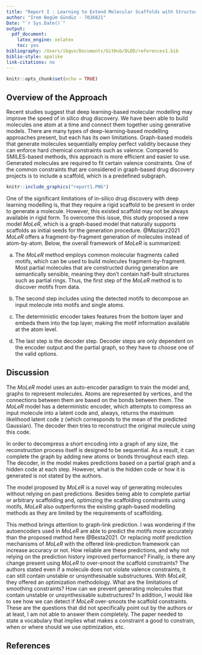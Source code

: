 ```yaml
---
title: "Report I : Learning to Extend Molecular Scaffolds with Structural Motifs"
author: "Irem Begüm Gündüz - 7026821"
Date: "`r Sys.Date()`"
output:
  pdf_document:
    latex_engine: xelatex
    toc: yes
bibliography: /Users/ibgun/Documents/GitHub/DLDD/references1.bib
biblio-style: apalike
link-citations: no
---
```


```r
knitr::opts_chunk$set(echo = TRUE)
```

## Overview of the Approach 

Recent studies suggest that deep learning-based molecular modelling may improve the speed of in silico drug discovery. We have been able to build molecules one atom at a time and connect them together using generative models. There are many types of deep-learning-based modelling approaches present, but each has its own limitations. Graph-based models that generate molecules sequentially employ perfect validity because they can enforce hard chemical constraints such as valence. Compared to SMILES-based methods, this approach is more efficient and easier to use. Generated molecules are required to fit certain valence constraints. One of the common constraints that are considered in graph-based drug discovery projects is to include a scaffold, which is a predefined subgraph.



```r
knitr::include_graphics("report1.PNG")
```

One of the significant limitations of in-silico drug discovery with deep learning modelling is, that they require a rigid scaffold to be present in order to generate a molecule. However, this existed scaffold may not be always available in rigid form. To overcome this issue, this study proposed a new model *MoLeR*, which is a graph-based model that naturally supports scaffolds as initial seeds for the generation procedure. @Maziarz2021 *MoLeR* offers a fragment-by-fragment generation of molecules instead of atom-by-atom. Below, the overall framework of *MoLeR* is summarized:

a)  The *MoLeR* method employs common molecular fragments called motifs, which can be used to build molecules fragment-by-fragment. Most partial molecules that are constructed during generation are semantically sensible, meaning they don't contain half-built structures such as partial rings. Thus, the first step of the *MoLeR* method is to discover motifs from data.

b) The second step includes using the detected motifs to decompose an input molecule into motifs and single atoms.

c) The deterministic encoder takes features from the bottom layer and embeds them into the top layer, making the motif information available at the atom level.

d) The last step is the decoder step. Decoder steps are only dependent on the encoder output and the partial graph, so they have to choose one of the valid options. 

## Discussion

The *MoLeR* model uses an auto-encoder paradigm to train the model and, graphs to represent molecules. Atoms are represented by vertices, and the connections between them are based on the bonds between them. The *MoLeR* model has a deterministic encoder, which attempts to compress an input molecule into a latent code and, always, returns the maximum likelihood latent code z (which corresponds to the mean of the predicted Gaussian). The decoder then tries to reconstruct the original molecule using this code.

In order to decompress a short encoding into a graph of any size, the reconstruction process itself is designed to be sequential. As a result, it can complete the graph by adding new atoms or bonds throughout each step. The decoder, in the model makes predictions based on a partial graph and a hidden code at each step. However, what is the hidden code or how it is generated is not stated by the authors. 

The model proposed by *MoLeR* is a novel way of generating molecules without relying on past predictions. Besides being able to complete partial or arbitrary scaffolding and, optimizing the scaffolding constraints using motifs, *MoLeR* also outperforms the existing graph-based modelling methods as they are limited by the requirements of scaffolding. 

This method brings attention to graph-link prediction. I was wondering if the autoencoders used in *MoLeR* are able to predict the motifs more accurately than the proposed method here @Besta2021. Or replacing motif prediction mechanisms of *MoLeR* with the offered link-prediction framework can increase accuracy or not. How reliable are these predictions, and why not relying on the prediction history improved performance? Finally, is there any change present using *MoLeR* to over-smoot the scaffold constraints? The authors stated even if a molecule does not violate valence constraints, it can still contain unstable or unsynthesisable substructures. With *MoLeR*, they offered an optimization methodology. What are the limitations of smoothing constraints? How can we prevent generating molecules that contain unstable or unsynthesisable substructures? In addition, I would like to see how we can detect if *MoLeR* over-smoots the scaffold constraints. These are the questions that did not specifically point out by the authors or at least, I am not able to answer them completely. The paper needed to state a vocabulary that implies what makes a constraint a good to constrain, when or where should we use optimization, etc. 


## References